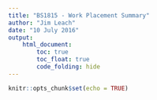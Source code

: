 ```yaml
---
title: "BS1815 - Work Placement Summary"
author: "Jim Leach"
date: "10 July 2016"
output: 
    html_document:
        toc: true
        toc_float: true
        code_folding: hide
---
```


```r
knitr::opts_chunk$set(echo = TRUE)
```

